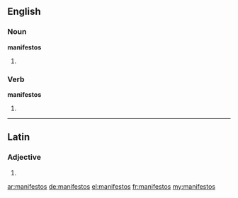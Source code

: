 ==English==

===Noun===
'''manifestos'''

# {{plural of|[[manifesto]]}}

===Verb===
'''manifestos'''

# {{third-person singular of|[[manifesto]]}}

----

==Latin==

===Adjective===
{{la-adj-form|manifestōs}}

# {{inflection of|manifestus|manifestus|acc|m|p|lang=la}}

[[ar:manifestos]]
[[de:manifestos]]
[[el:manifestos]]
[[fr:manifestos]]
[[my:manifestos]]